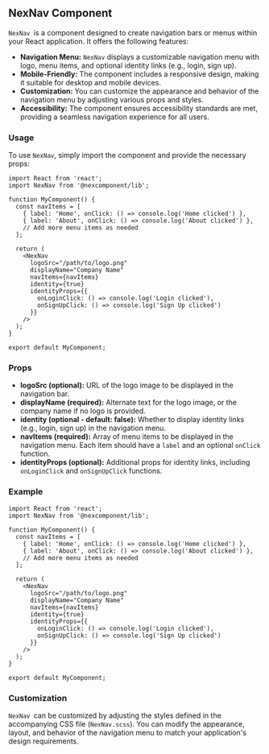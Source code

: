 ## NexNav Component

`NexNav `is a component designed to create navigation bars or menus within your React application. It offers the following features:

* **Navigation Menu:** `NexNav` displays a customizable navigation menu with logo, menu items, and optional identity links (e.g., login, sign up).
* **Mobile-Friendly:** The component includes a responsive design, making it suitable for desktop and mobile devices.
* **Customization:** You can customize the appearance and behavior of the navigation menu by adjusting various props and styles.
* **Accessibility:** The component ensures accessibility standards are met, providing a seamless navigation experience for all users.

### Usage

To use `NexNav`, simply import the component and provide the necessary props:

```tsx
import React from 'react';
import NexNav from '@nexcomponent/lib';

function MyComponent() {
  const navItems = [
    { label: 'Home', onClick: () => console.log('Home clicked') },
    { label: 'About', onClick: () => console.log('About clicked') },
    // Add more menu items as needed
  ];

  return (
    <NexNav
      logoSrc="/path/to/logo.png"
      displayName="Company Name"
      navItems={navItems}
      identity={true}
      identityProps={{
        onLoginClick: () => console.log('Login clicked'),
        onSignUpClick: () => console.log('Sign Up clicked')
      }}
    />
  );
}

export default MyComponent;
```

### Props

* **logoSrc (optional):** URL of the logo image to be displayed in the navigation bar.
* **displayName (required):** Alternate text for the logo image, or the company name if no logo is provided.
* **identity (optional - default: false):** Whether to display identity links (e.g., login, sign up) in the navigation menu.
* **navItems (required):** Array of menu items to be displayed in the navigation menu. Each item should have a `label` and an optional `onClick` function.
* **identityProps (optional):** Additional props for identity links, including `onLoginClick` and `onSignUpClick` functions.

### Example

```tsx
import React from 'react';
import NexNav from '@nexcomponent/lib';

function MyComponent() {
  const navItems = [
    { label: 'Home', onClick: () => console.log('Home clicked') },
    { label: 'About', onClick: () => console.log('About clicked') },
    // Add more menu items as needed
  ];

  return (
    <NexNav
      logoSrc="/path/to/logo.png"
      displayName="Company Name"
      navItems={navItems}
      identity={true}
      identityProps={{
        onLoginClick: () => console.log('Login clicked'),
        onSignUpClick: () => console.log('Sign Up clicked')
      }}
    />
  );
}

export default MyComponent;
```

### Customization

`NexNav `can be customized by adjusting the styles defined in the accompanying CSS file (`NexNav.scss`). You can modify the appearance, layout, and behavior of the navigation menu to match your application's design requirements.